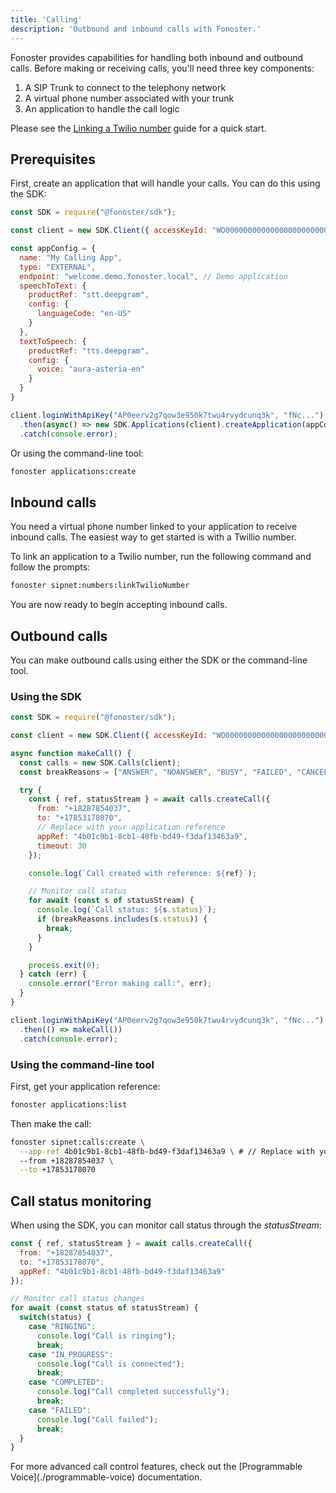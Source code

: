 ```yaml
---
title: 'Calling'
description: 'Outbound and inbound calls with Fonoster.'
---
```


Fonoster provides capabilities for handling both inbound and outbound calls. Before making or receiving calls, you'll need three key components:

1. A SIP Trunk to connect to the telephony network
2. A virtual phone number associated with your trunk
3. An application to handle the call logic

Please see the [Linking a Twilio number](/concepts/linking-a-twilio-number) guide for a quick start.

## Prerequisites

First, create an application that will handle your calls. You can do this using the SDK:

```javascript create-app.js {8}
const SDK = require("@fonoster/sdk");

const client = new SDK.Client({ accessKeyId: "WO000000000000000000000000000000" });

const appConfig = {
  name: "My Calling App",
  type: "EXTERNAL",
  endpoint: "welcome.demo.fonoster.local", // Demo application
  speechToText: {
    productRef: "stt.deepgram",
    config: {
      languageCode: "en-US"
    }
  },
  textToSpeech: {
    productRef: "tts.deepgram",
    config: {
      voice: "aura-asteria-en"
    }
  }
}

client.loginWithApiKey("AP0eerv2g7qow3e950k7twu4rvydcunq3k", "fNc...")
  .then(async() => new SDK.Applications(client).createApplication(appConfig))
  .catch(console.error);
```

Or using the command-line tool:

```bash
fonoster applications:create
```

## Inbound calls

You need a virtual phone number linked to your application to receive inbound calls. The easiest way to get started is with a Twillio number.

To link an application to a Twilio number, run the following command and follow the prompts:

```bash
fonoster sipnet:numbers:linkTwilioNumber
```

You are now ready to begin accepting inbound calls.

## Outbound calls

You can make outbound calls using either the SDK or the command-line tool.

### Using the SDK

```javascript call.js
const SDK = require("@fonoster/sdk");

const client = new SDK.Client({ accessKeyId: "WO000000000000000000000000000000" });

async function makeCall() {
  const calls = new SDK.Calls(client);
  const breakReasons = ["ANSWER", "NOANSWER", "BUSY", "FAILED", "CANCEL"];

  try {
    const { ref, statusStream } = await calls.createCall({
      from: "+18287854037",
      to: "+17853178070",
      // Replace with your application reference
      appRef: "4b01c9b1-8cb1-48fb-bd49-f3daf13463a9",
      timeout: 30
    });

    console.log(`Call created with reference: ${ref}`);

    // Monitor call status
    for await (const s of statusStream) {
      console.log(`Call status: ${s.status}`);
      if (breakReasons.includes(s.status)) {
        break;
      }
    }

    process.exit(0);
  } catch (err) {
    console.error("Error making call:", err);
  }
}

client.loginWithApiKey("AP0eerv2g7qow3e950k7twu4rvydcunq3k", "fNc...")
  .then(() => makeCall())
  .catch(console.error);
```

### Using the command-line tool

First, get your application reference:

```bash
fonoster applications:list
```

Then make the call:

```bash
fonoster sipnet:calls:create \
  --app-ref 4b01c9b1-8cb1-48fb-bd49-f3daf13463a9 \ # // Replace with your application reference
  --from +18287854037 \
  --to +17853178070
```

## Call status monitoring

When using the SDK, you can monitor call status through the _statusStream_:

```javascript
const { ref, statusStream } = await calls.createCall({
  from: "+18287854037",
  to: "+17853178070",
  appRef: "4b01c9b1-8cb1-48fb-bd49-f3daf13463a9"
});

// Monitor call status changes
for await (const status of statusStream) {
  switch(status) {
    case "RINGING":
      console.log("Call is ringing");
      break;
    case "IN_PROGRESS":
      console.log("Call is connected");
      break;
    case "COMPLETED":
      console.log("Call completed successfully");
      break;
    case "FAILED":
      console.log("Call failed");
      break;
  }
}
```

<Card title="Learn More" icon="book-open" href="./programmable-voice">
  For more advanced call control features, check out the [Programmable Voice](./programmable-voice) documentation.
</Card>
